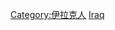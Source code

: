 {{Commons cat|People of Iraq by occupation}}

[[Category:伊拉克人|Category:伊拉克人]]
[[Category:各職業諸國人物|Iraq]]
